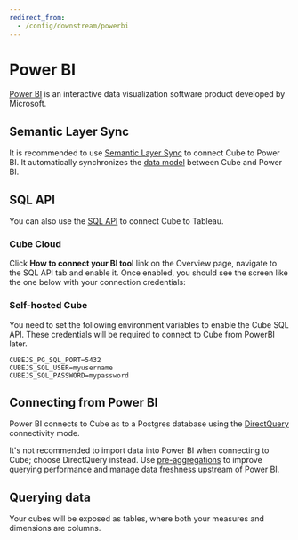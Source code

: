 ```yaml
---
redirect_from:
  - /config/downstream/powerbi
---
```


# Power BI

[Power BI](https://www.microsoft.com/en-gb/power-platform/products/power-bi/)
is an interactive data visualization software product developed by Microsoft.

## Semantic Layer Sync

It is recommended to use [Semantic Layer Sync][ref-sls] to connect Cube to
Power BI. It automatically synchronizes the [data model][ref-data-model] between
Cube and Power BI.

## SQL API

You can also use the [SQL API][ref-sql-api] to connect Cube to Tableau.

### Cube Cloud

Click **How to connect your BI tool** link on the Overview page, navigate to the
SQL API tab and enable it. Once enabled, you should see the screen like the one
below with your connection credentials:

<Screenshot src="https://ucarecdn.com/fc74ee91-b8a9-4c46-81ed-cb3daeef6b83/" />

### Self-hosted Cube

You need to set the following environment variables to enable the Cube SQL API.
These credentials will be required to connect to Cube from PowerBI later.

```dotenv
CUBEJS_PG_SQL_PORT=5432
CUBEJS_SQL_USER=myusername
CUBEJS_SQL_PASSWORD=mypassword
```

## Connecting from Power BI

Power BI connects to Cube as to a Postgres database using the
[DirectQuery][link-powerbi-directquery] connectivity mode.

<InfoBox>

It's not recommended to import data into Power BI when connecting to Cube;
choose DirectQuery instead. Use [pre-aggregations][ref-pre-aggs] to improve
querying performance and manage data freshness upstream of Power BI.

</InfoBox>

## Querying data

Your cubes will be exposed as tables, where both your measures and dimensions
are columns.

[ref-getting-started]: /product/getting-started/cloud
[ref-sql-api]: /product/apis-integrations/sql-api
[ref-pre-aggs]: /product/caching/using-pre-aggregations
[ref-sls]: /product/workspace/semantic-layer-sync
[ref-data-model]: /product/data-modeling/overview
[link-powerbi-directquery]: https://learn.microsoft.com/en-us/power-bi/connect-data/desktop-use-directquery